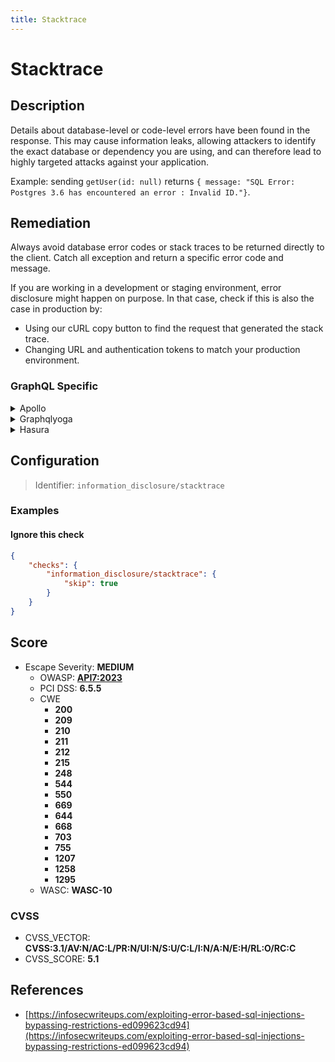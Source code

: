 ```yaml
---
title: Stacktrace
---
```


# Stacktrace

## Description

Details about database-level or code-level errors have been found in the response. This may cause information leaks, allowing attackers to identify the exact database or dependency you are using, and can therefore lead to highly targeted attacks against your application.

Example: sending `getUser(id: null)` returns `{ message: "SQL Error: Postgres 3.6 has encountered an error : Invalid ID."}`.


## Remediation

Always avoid database error codes or stack traces to be returned directly to the client.
Catch all exception and return a specific error code and message.

If you are working in a development or staging environment, error disclosure might happen on purpose.
In that case, check if this is also the case in production by:
- Using our cURL copy button to find the request that generated the stack trace.
- Changing URL and authentication tokens to match your production environment.



### GraphQL Specific

<details>
    <summary>Apollo</summary>

Never allow database or code error stack traces to be returned directly to the client.

This remediation is supported by our [GraphQL Armor](https://escape.tech/graphql-armor/docs/getting-started) middleware.

When using Apollo you can also set `NODE_ENV` to `production` or disable DEBUG mode:

```javascript
const server = new ApolloServer({
  ...,
  debug: false
)}
````

If you are working in a development or staging environment, error disclosure might happen on purpose.
In that case, check if this is also the case in production by:
- Using our cURL copy button to find the request that generated the stack trace.
- Changing URL and authentication tokens to match your production environment.


</details>

<details>
    <summary>Graphqlyoga</summary>

This remediation is supported by our [GraphQL Armor](https://escape.tech/graphql-armor/docs/getting-started) middleware.

When using Yoga you can also enable [error masking](https://www.the-guild.dev/graphql/yoga-server/docs/features/error-masking) to hide stack traces in production.
Since it is enabled by default, you are probably missing the variable `NODE_ENV=production` in your production environment.


</details>

<details>
    <summary>Hasura</summary>

Set the `HASURA_GRAPHQL_DEV_MODE` env variable to `false` in all user-facing environments.

Source: https://hasura.io/docs/latest/graphql/core/deployment/graphql-engine-flags/reference/

*Note: if you are working in a development or staging environment, error disclosure might happen on purpose.
In that case, make sure your production environment has `HASURA_GRAPHQL_DEV_MODE` set to `false`*


</details>


## Configuration

> Identifier: `information_disclosure/stacktrace`



### Examples



#### Ignore this check

```json
{
    "checks": {
        "information_disclosure/stacktrace": {
            "skip": true
        }
    }
}
```




## Score

- Escape Severity: **<span className="medium-severity">MEDIUM</span>**
  - OWASP: **[API7:2023](https://github.com/OWASP/API-Security/blob/master/editions/2023/en/0xa7-server-side-request-forgery.md)**
  - PCI DSS: **6.5.5**
  - CWE
    - **200**
    - **209**
    - **210**
    - **211**
    - **212**
    - **215**
    - **248**
    - **544**
    - **550**
    - **669**
    - **644**
    - **668**
    - **703**
    - **755**
    - **1207**
    - **1258**
    - **1295**
  - WASC: **WASC-10**
  
  

### CVSS

- CVSS_VECTOR: **CVSS:3.1/AV:N/AC:L/PR:N/UI:N/S:U/C:L/I:N/A:N/E:H/RL:O/RC:C**
- CVSS_SCORE: **5.1**

## References

- [https://infosecwriteups.com/exploiting-error-based-sql-injections-bypassing-restrictions-ed099623cd94](https://infosecwriteups.com/exploiting-error-based-sql-injections-bypassing-restrictions-ed099623cd94)
  